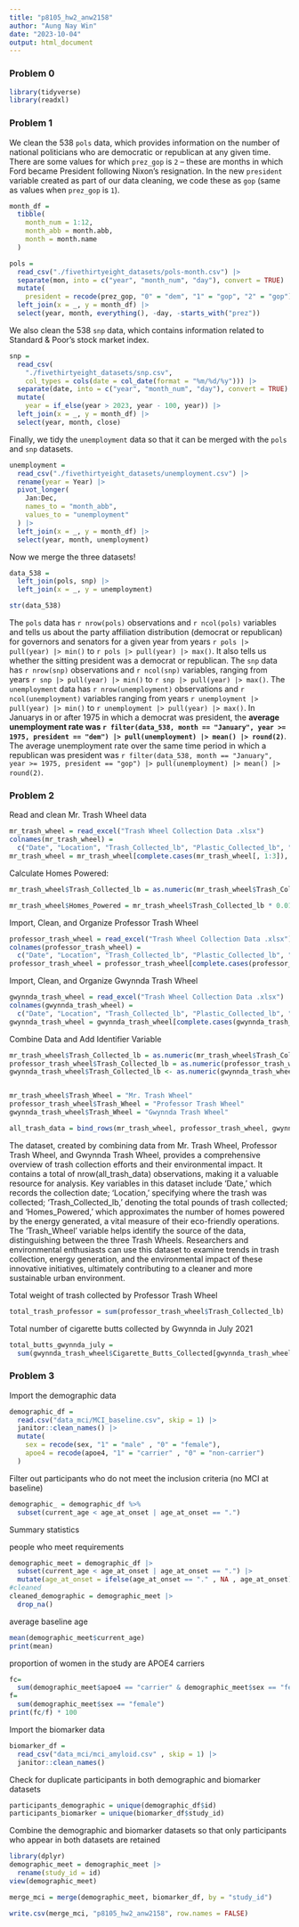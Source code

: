 ```yaml
---
title: "p8105_hw2_anw2158"
author: "Aung Nay Win"
date: "2023-10-04"
output: html_document
---
```


### Problem 0

```r
library(tidyverse)
library(readxl)
```

### Problem 1

We clean the 538 `pols` data, which provides information on the number of national politicians who are democratic or republican at any given time. There are some values for which `prez_gop` is `2` -- these are months in which Ford became President following Nixon's resignation. In the new `president` variable created as part of our data cleaning, we code these as `gop` (same as values when `prez_gop` is `1`).

```r
month_df = 
  tibble(
    month_num = 1:12,
    month_abb = month.abb,
    month = month.name
  )

pols = 
  read_csv("./fivethirtyeight_datasets/pols-month.csv") |>
  separate(mon, into = c("year", "month_num", "day"), convert = TRUE) |>
  mutate(
    president = recode(prez_gop, "0" = "dem", "1" = "gop", "2" = "gop")) |>
  left_join(x = _, y = month_df) |> 
  select(year, month, everything(), -day, -starts_with("prez")) 
```

We also clean the 538 `snp` data, which contains information related to Standard & Poor’s stock market index.

```r
snp = 
  read_csv(
    "./fivethirtyeight_datasets/snp.csv",
    col_types = cols(date = col_date(format = "%m/%d/%y"))) |>
  separate(date, into = c("year", "month_num", "day"), convert = TRUE) |>
  mutate(
    year = if_else(year > 2023, year - 100, year)) |> 
  left_join(x = _, y = month_df) |> 
  select(year, month, close)
```

Finally, we tidy the `unemployment` data so that it can be merged with the `pols` and `snp` datasets.

```r
unemployment = 
  read_csv("./fivethirtyeight_datasets/unemployment.csv") |>
  rename(year = Year) |>
  pivot_longer(
    Jan:Dec, 
    names_to = "month_abb",
    values_to = "unemployment"
  ) |> 
  left_join(x = _, y = month_df) |> 
  select(year, month, unemployment)
```

Now we merge the three datasets!

```r
data_538 = 
  left_join(pols, snp) |>
  left_join(x = _, y = unemployment)

str(data_538)
```

The `pols` data has `r nrow(pols)` observations and `r ncol(pols)` variables and tells us about the party affiliation distribution (democrat or republican) for governors and senators for a given year from years `r pols |> pull(year) |> min()` to `r pols |> pull(year) |> max()`. It also tells us whether the sitting president was a democrat or republican. The `snp` data has `r nrow(snp)` observations and `r ncol(snp)` variables, ranging from years `r snp |> pull(year) |> min()` to `r snp |> pull(year) |> max()`. The `unemployment` data has `r nrow(unemployment)` observations and `r ncol(unemployment)` variables ranging from years `r unemployment |> pull(year) |> min()` to `r unemployment |> pull(year) |> max()`. In Januarys in or after 1975 in which a democrat was president, the **average unemployment rate was `r filter(data_538, month == "January", year >= 1975, president == "dem") |> pull(unemployment) |> mean() |> round(2)`**.  The average unemployment rate over the same time period in which a republican was president was `r filter(data_538, month == "January", year >= 1975, president == "gop") |> pull(unemployment) |> mean() |> round(2)`.

### Problem 2

Read and clean Mr. Trash Wheel data

```r
mr_trash_wheel = read_excel("Trash Wheel Collection Data .xlsx")
colnames(mr_trash_wheel) =
  c("Date", "Location", "Trash_Collected_lb", "Plastic_Collected_lb", "Homes_Powered", "Notes", "Cigarette_Butts_Collected")
mr_trash_wheel = mr_trash_wheel[complete.cases(mr_trash_wheel[, 1:3]), ]
```

Calculate Homes Powered:

```r
mr_trash_wheel$Trash_Collected_lb = as.numeric(mr_trash_wheel$Trash_Collected_lb)

mr_trash_wheel$Homes_Powered = mr_trash_wheel$Trash_Collected_lb * 0.015
```


Import, Clean, and Organize Professor Trash Wheel

```r
professor_trash_wheel = read_excel("Trash Wheel Collection Data .xlsx")
colnames(professor_trash_wheel) =
  c("Date", "Location", "Trash_Collected_lb", "Plastic_Collected_lb", "Homes_Powered", "Notes", "Cigarette_Butts_Collected")
professor_trash_wheel = professor_trash_wheel[complete.cases(professor_trash_wheel[, 1:3]), ]
```

Import, Clean, and Organize Gwynnda Trash Wheel

```r
gwynnda_trash_wheel = read_excel("Trash Wheel Collection Data .xlsx")
colnames(gwynnda_trash_wheel) = 
  c("Date", "Location", "Trash_Collected_lb", "Plastic_Collected_lb", "Homes_Powered", "Notes", "Cigarette_Butts_Collected")
gwynnda_trash_wheel = gwynnda_trash_wheel[complete.cases(gwynnda_trash_wheel[, 1:3]), ]
```

Combine Data and Add Identifier Variable

```r
mr_trash_wheel$Trash_Collected_lb = as.numeric(mr_trash_wheel$Trash_Collected_lb)
professor_trash_wheel$Trash_Collected_lb = as.numeric(professor_trash_wheel$Trash_Collected_lb)
gwynnda_trash_wheel$Trash_Collected_lb <- as.numeric(gwynnda_trash_wheel$Trash_Collected_lb)


mr_trash_wheel$Trash_Wheel = "Mr. Trash Wheel"
professor_trash_wheel$Trash_Wheel = "Professor Trash Wheel"
gwynnda_trash_wheel$Trash_Wheel = "Gwynnda Trash Wheel"

all_trash_data = bind_rows(mr_trash_wheel, professor_trash_wheel, gwynnda_trash_wheel)
```

The dataset, created by combining data from Mr. Trash Wheel, Professor Trash Wheel, and Gwynnda Trash Wheel, provides a comprehensive overview of trash collection efforts and their environmental impact. It contains a total of nrow(all_trash_data) observations, making it a valuable resource for analysis. Key variables in this dataset include 'Date,' which records the collection date; 'Location,' specifying where the trash was collected; 'Trash_Collected_lb,' denoting the total pounds of trash collected; and 'Homes_Powered,' which approximates the number of homes powered by the energy generated, a vital measure of their eco-friendly operations. The 'Trash_Wheel' variable helps identify the source of the data, distinguishing between the three Trash Wheels. Researchers and environmental enthusiasts can use this dataset to examine trends in trash collection, energy generation, and the environmental impact of these innovative initiatives, ultimately contributing to a cleaner and more sustainable urban environment.

Total weight of trash collected by Professor Trash Wheel

```r
total_trash_professor = sum(professor_trash_wheel$Trash_Collected_lb)
```

Total number of cigarette butts collected by Gwynnda in July 2021

```r
total_butts_gwynnda_july =
  sum(gwynnda_trash_wheel$Cigarette_Butts_Collected[gwynnda_trash_wheel$Date >= "2021-07-01" & gwynnda_trash_wheel$Date <= "2021-07-31"])
```

### Problem 3

Import the demographic data

```r
demographic_df = 
  read.csv("data_mci/MCI_baseline.csv", skip = 1) |>
  janitor::clean_names() |>
  mutate(
    sex = recode(sex, "1" = "male" , "0" = "female"),
    apoe4 = recode(apoe4, "1" = "carrier" , "0" = "non-carrier")
  )

```

Filter out participants who do not meet the inclusion criteria (no MCI at baseline)

```r
demographic_ = demographic_df %>%
  subset(current_age < age_at_onset | age_at_onset == ".")
```

Summary statistics

people who meet requirements
```r
demographic_meet = demographic_df |>
  subset(current_age < age_at_onset | age_at_onset == ".") |>
  mutate(age_at_onset = ifelse(age_at_onset == "." , NA , age_at_onset))
#cleaned
cleaned_demographic = demographic_meet |>
  drop_na()
```

average baseline age
```r
mean(demographic_meet$current_age)
print(mean)
```

proportion of women in the study are APOE4 carriers
```r
fc=
  sum(demographic_meet$apoe4 == "carrier" & demographic_meet$sex == "female")
f=
  sum(demographic_meet$sex == "female")
print(fc/f) * 100
```

Import the biomarker data

```r
biomarker_df = 
  read_csv("data_mci/mci_amyloid.csv" , skip = 1) |>
  janitor::clean_names() 
```

Check for duplicate participants in both demographic and biomarker datasets

```r
participants_demographic = unique(demographic_df$id)
participants_biomarker = unique(biomarker_df$study_id)
```

Combine the demographic and biomarker datasets so that only participants who appear in both datasets are retained

```r
library(dplyr)
demographic_meet = demographic_meet |>
  rename(study_id = id)
view(demographic_meet)
```

```r
merge_mci = merge(demographic_meet, biomarker_df, by = "study_id")
```

```r
write.csv(merge_mci, "p8105_hw2_anw2158", row.names = FALSE)
```

